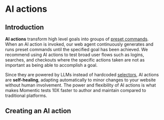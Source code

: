 # AI actions

## Introduction

**AI actions** transform high level goals into groups of [preset commands](/docs/step-types/preset-actions). When an AI action is invoked, our web agent continuously generates and runs preset commands until the specified goal has been achieved. We recommend using AI actions to test broad user flows such as logins, searches, and checkouts where the specific actions taken are not as important as being able to accomplish a goal.

Since they are powered by LLMs instead of hardcoded [selectors](https://playwright.dev/docs/other-locators), AI actions are **self-healing**, adapting automatically to minor changes to your website without human involvement. The power and flexibility of AI actions is what makes Momentic tests 10X faster to author and maintain compared to traditional platforms.

## Creating an AI action

